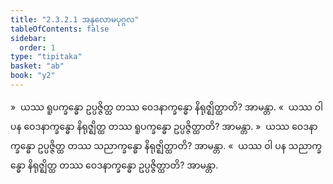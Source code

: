 ```yaml
---
title: "2.3.2.1 အနုလောမပုဂ္ဂလ"
tableOfContents: false
sidebar:
  order: 1
type: "tipitaka"
basket: "ab"
book: "y2"
---
```



<DynamicBreadcrumb />

<Division number="165" book="y2" e="ch" v="33" p="59">

<Paragraph number="851" book="y2">
»  ယဿ ရူပက္ခန္ဓော ဥပ္ပဇ္ဇိတ္ထ တဿ ဝေဒနာက္ခန္ဓော နိရုဇ္ဈိတ္ထာတိ? အာမန္တာ.
</Paragraph>

<Paragraph number="852" book="y2">
«  ယဿ ဝါ ပန ဝေဒနာက္ခန္ဓော နိရုဇ္ဈိတ္ထ တဿ ရူပက္ခန္ဓော ဥပ္ပဇ္ဇိတ္ထာတိ? အာမန္တာ.
</Paragraph>

</Division>
<Division number="166" book="y2" e="ch" v="33" p="59">

<Paragraph number="853" book="y2">
»  ယဿ ဝေဒနာက္ခန္ဓော ဥပ္ပဇ္ဇိတ္ထ တဿ သညာက္ခန္ဓော နိရုဇ္ဈိတ္ထာတိ? အာမန္တာ.
</Paragraph>

<Paragraph number="854" book="y2">
«  ယဿ ဝါ ပန သညာက္ခန္ဓော နိရုဇ္ဈိတ္ထ တဿ ဝေဒနာက္ခန္ဓော ဥပ္ပဇ္ဇိတ္ထာတိ? အာမန္တာ.
</Paragraph>
</Division>